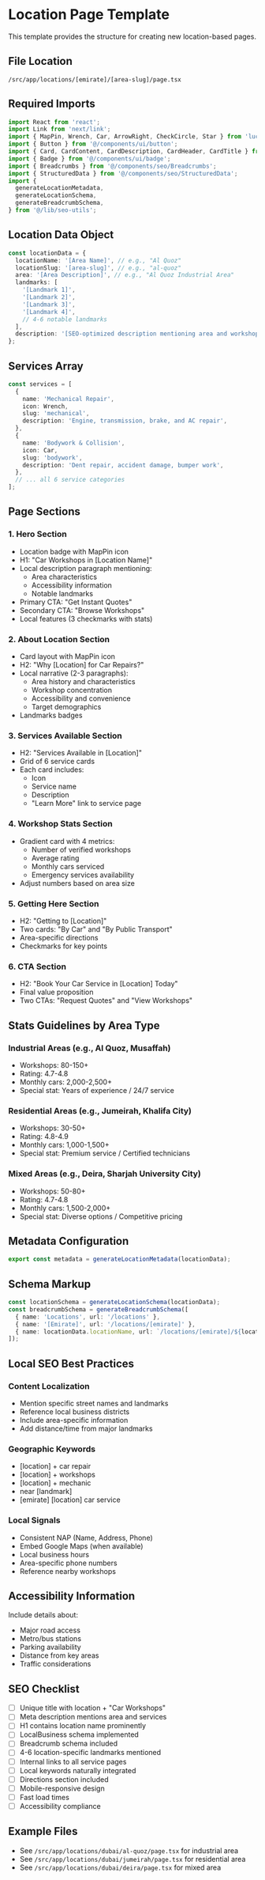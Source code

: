 # Location Page Template

This template provides the structure for creating new location-based pages.

## File Location
```
/src/app/locations/[emirate]/[area-slug]/page.tsx
```

## Required Imports
```typescript
import React from 'react';
import Link from 'next/link';
import { MapPin, Wrench, Car, ArrowRight, CheckCircle, Star } from 'lucide-react';
import { Button } from '@/components/ui/button';
import { Card, CardContent, CardDescription, CardHeader, CardTitle } from '@/components/ui/card';
import { Badge } from '@/components/ui/badge';
import { Breadcrumbs } from '@/components/seo/Breadcrumbs';
import { StructuredData } from '@/components/seo/StructuredData';
import {
  generateLocationMetadata,
  generateLocationSchema,
  generateBreadcrumbSchema,
} from '@/lib/seo-utils';
```

## Location Data Object
```typescript
const locationData = {
  locationName: '[Area Name]', // e.g., "Al Quoz"
  locationSlug: '[area-slug]', // e.g., "al-quoz"
  area: '[Area Description]', // e.g., "Al Quoz Industrial Area"
  landmarks: [
    '[Landmark 1]',
    '[Landmark 2]',
    '[Landmark 3]',
    '[Landmark 4]',
    // 4-6 notable landmarks
  ],
  description: '[SEO-optimized description mentioning area and workshops]',
};
```

## Services Array
```typescript
const services = [
  {
    name: 'Mechanical Repair',
    icon: Wrench,
    slug: 'mechanical',
    description: 'Engine, transmission, brake, and AC repair',
  },
  {
    name: 'Bodywork & Collision',
    icon: Car,
    slug: 'bodywork',
    description: 'Dent repair, accident damage, bumper work',
  },
  // ... all 6 service categories
];
```

## Page Sections

### 1. Hero Section
- Location badge with MapPin icon
- H1: "Car Workshops in [Location Name]"
- Local description paragraph mentioning:
  - Area characteristics
  - Accessibility information
  - Notable landmarks
- Primary CTA: "Get Instant Quotes"
- Secondary CTA: "Browse Workshops"
- Local features (3 checkmarks with stats)

### 2. About Location Section
- Card layout with MapPin icon
- H2: "Why [Location] for Car Repairs?"
- Local narrative (2-3 paragraphs):
  - Area history and characteristics
  - Workshop concentration
  - Accessibility and convenience
  - Target demographics
- Landmarks badges

### 3. Services Available Section
- H2: "Services Available in [Location]"
- Grid of 6 service cards
- Each card includes:
  - Icon
  - Service name
  - Description
  - "Learn More" link to service page

### 4. Workshop Stats Section
- Gradient card with 4 metrics:
  - Number of verified workshops
  - Average rating
  - Monthly cars serviced
  - Emergency services availability
- Adjust numbers based on area size

### 5. Getting Here Section
- H2: "Getting to [Location]"
- Two cards: "By Car" and "By Public Transport"
- Area-specific directions
- Checkmarks for key points

### 6. CTA Section
- H2: "Book Your Car Service in [Location] Today"
- Final value proposition
- Two CTAs: "Request Quotes" and "View Workshops"

## Stats Guidelines by Area Type

### Industrial Areas (e.g., Al Quoz, Musaffah)
- Workshops: 80-150+
- Rating: 4.7-4.8
- Monthly cars: 2,000-2,500+
- Special stat: Years of experience / 24/7 service

### Residential Areas (e.g., Jumeirah, Khalifa City)
- Workshops: 30-50+
- Rating: 4.8-4.9
- Monthly cars: 1,000-1,500+
- Special stat: Premium service / Certified technicians

### Mixed Areas (e.g., Deira, Sharjah University City)
- Workshops: 50-80+
- Rating: 4.7-4.8
- Monthly cars: 1,500-2,000+
- Special stat: Diverse options / Competitive pricing

## Metadata Configuration
```typescript
export const metadata = generateLocationMetadata(locationData);
```

## Schema Markup
```typescript
const locationSchema = generateLocationSchema(locationData);
const breadcrumbSchema = generateBreadcrumbSchema([
  { name: 'Locations', url: '/locations' },
  { name: '[Emirate]', url: '/locations/[emirate]' },
  { name: locationData.locationName, url: `/locations/[emirate]/${locationData.locationSlug}` },
]);
```

## Local SEO Best Practices

### Content Localization
- Mention specific street names and landmarks
- Reference local business districts
- Include area-specific information
- Add distance/time from major landmarks

### Geographic Keywords
- [location] + car repair
- [location] + workshops
- [location] + mechanic
- near [landmark]
- [emirate] [location] car service

### Local Signals
- Consistent NAP (Name, Address, Phone)
- Embed Google Maps (when available)
- Local business hours
- Area-specific phone numbers
- Reference nearby workshops

## Accessibility Information
Include details about:
- Major road access
- Metro/bus stations
- Parking availability
- Distance from key areas
- Traffic considerations

## SEO Checklist
- [ ] Unique title with location + "Car Workshops"
- [ ] Meta description mentions area and services
- [ ] H1 contains location name prominently
- [ ] LocalBusiness schema implemented
- [ ] Breadcrumb schema included
- [ ] 4-6 location-specific landmarks mentioned
- [ ] Internal links to all service pages
- [ ] Local keywords naturally integrated
- [ ] Directions section included
- [ ] Mobile-responsive design
- [ ] Fast load times
- [ ] Accessibility compliance

## Example Files
- See `/src/app/locations/dubai/al-quoz/page.tsx` for industrial area
- See `/src/app/locations/dubai/jumeirah/page.tsx` for residential area
- See `/src/app/locations/dubai/deira/page.tsx` for mixed area
